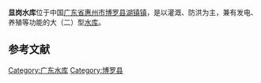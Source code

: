 {{Infobox Reservoir | 
|name                     = 显岗水库
|nickname                 = 
|image                    = 
|image_caption            = 
|map                      = 
|map_caption              = 
|pushpin_map              = China
|pushpin_map_caption      = 显岗水库在中国的位置
|code                     = BHD34000052
|class                    = 大（二）型[[水库|水库]]
|location_of_reservoir    = [[广东省|广东省]][[惠州市|惠州市]][[博罗县|博罗县]][[湖镇镇|湖镇镇]]
|location_of_dam          = 显岗围村
|inflow                   = [[沙河_(东江)|沙河]]
|outflow                  = 沙河
|catchment_area           = 295
|reservoir_area           = 
|mean_depth               = 
|maximum_depth            = 
|flood_level              = 
|normal_water_level       = 
|dead_water_level         = 
|water_quality            = 
|island                   = 
|maximum_storage_capacity = 1.38亿
|normal_storage_capacity  = 
|dead_storage_capacity    = 
|type_of_dam              = 土坝
|elevation_of_dam         = 
|height_of_dam            = 19.6
|length_of_dam            = 469
|width_of_dam             = 
|installed_capacity       = 1000千瓦
|irrigated_area           = 12.8万亩
|start                    = 1959年8月
|complete                 = 1963年7月
|cost                     = 1241万元
|emigrate                 = 5300人
|latd = 23
|latm = 14
|lats = 51
|latNS = N
|longd = 114
|longm = 07
|longs = 19
|longEW = E
|website = 
|footnotes = <ref>{{Cite web |url=http://www.tsdh.net/%E6%B0%B4%E5%88%A9%E6%96%87%E7%8C%AE%E6%B1%87%E7%BC%96/PDF%E6%96%87%E6%A1%A3/%E4%B8%AD%E5%9B%BD%E6%B0%B4%E5%BA%93%E5%90%8D%E7%A7%B0%E4%BB%A3%E7%A0%81.pdf |title=中国水库名称代码 |accessdate=2020-10-12 |archive-date=2015-05-05 |archive-url=https://web.archive.org/web/20150505182029/http://www.tsdh.net/%E6%B0%B4%E5%88%A9%E6%96%87%E7%8C%AE%E6%B1%87%E7%BC%96/PDF%E6%96%87%E6%A1%A3/%E4%B8%AD%E5%9B%BD%E6%B0%B4%E5%BA%93%E5%90%8D%E7%A7%B0%E4%BB%A3%E7%A0%81.pdf |dead-url=yes }}</ref>
<ref>{{Cite web |url=http://www.djriver.cn/News_View.asp?NewsID=491 |title=东江流域水利工程概况 |access-date=2010-10-19 |archive-url=https://web.archive.org/web/20160304130906/http://www.djriver.cn/News_View.asp?NewsID=491 |archive-date=2016-03-04 |dead-url=yes }}</ref><ref>{{cite journal |title=广东显岗水库大坝渗流稳定及边坡稳定分析 |author=代志宏，许先国，陈波，等 |journal=西部探矿工程 |year=2006 |volume=18 |issue=B06 |pages=444-446 |url=http://www.cqvip.com/qk/96187X/2006B06/22149382.html |access-date=2010-10-19 |archive-date=2019-06-29 |archive-url=https://web.archive.org/web/20190629235909/http://www.cqvip.com/qk/96187X/2006B06/22149382.html |dead-url=no }}</ref>
}}
'''显岗水库'''位于中国[[广东省|广东省]][[惠州市|惠州市]][[博罗县|博罗县]][[湖镇镇|湖镇镇]]，是以灌溉、防洪为主，兼有发电、养殖等功能的大（二）型[[水库|水库]]。


==参考文献==
{{reflist}}
{{DEFAULTSORT:X显}}
{{Reservoirs of Guangdong}}
[[Category:广东水库|Category:广东水库]]
[[Category:博罗县|Category:博罗县]]
